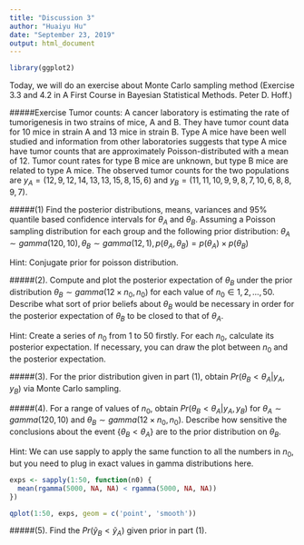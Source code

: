 ---
title: "Discussion 3"
author: "Huaiyu Hu"
date: "September 23, 2019"
output: html_document
---
```{r}
library(ggplot2)
```


Today, we will do an exercise about Monte Carlo sampling method (Exercise 3.3 and 4.2 in A First Course in Bayesian Statistical Methods. Peter D. Hoff.)

#####Exercise
Tumor counts: A cancer laboratory is estimating the rate of tumorigenesis in two strains of mice, A and B. They have tumor count data for 10 mice in strain A and 13 mice in strain B. Type A mice have been well studied and information from other laboratories suggests that type A mice have tumor counts that are approximately Poisson-distributed with a mean of 12. Tumor count rates for type B mice are unknown, but type B mice are related to type A mice. The observed tumor counts for the two populations are $y_A = (12, 9, 12, 14, 13, 13, 15, 8, 15, 6)$ and $y_B = (11, 11, 10, 9, 9, 8, 7, 10, 6, 8, 8, 9, 7)$.

#####(1) Find the posterior distributions, means, variances and 95% quantile based confidence intervals for $\theta_A$ and $\theta_B$. Assuming a Poisson sampling distribution for each group and the following prior distribution:
$\theta_A \sim gamma(120, 10), \theta_B \sim gamma(12, 1), p(\theta_A, \theta_B) = p(\theta_A) \times p(\theta_B)$

Hint: Conjugate prior for poisson distribution.

#####(2). Compute and plot the posterior expectation of $\theta_B$ under the prior distribution $\theta_B \sim gamma(12 \times n_0, n_0)$ for each value of $n_0 \in {1, 2, ..., 50}$. Describe what sort of prior beliefs about $\theta_B$ would be necessary in order for the posterior expectation of $\theta_B$ to be closed to that of $\theta_A$.

Hint: Create a series of $n_0$ from 1 to 50 firstly. For each $n_0$, calculate its posterior expectation. If necessary, you can draw the plot between $n_0$ and the posterior expectation.

#####(3). For the prior distribution given in part (1), obtain $Pr(\theta_B < \theta_A | y_A, y_B)$ via Monte Carlo sampling.


#####(4). For a range of values of $n_0$, obtain $Pr(\theta_B < \theta_A | y_A, y_B)$ for $\theta_A \sim gamma(120, 10)$ and $\theta_B \sim gamma(12 \times n_0, n_0)$. Describe how sensitive the conclusions about the event {$\theta_B < \theta_A$} are to the prior distribution on $\theta_B$.

Hint: We can use sapply to apply the same function to all the numbers in $n_0$, but you need to plug in exact values in gamma distributions here.

```{r, warning = FALSE}
exps <- sapply(1:50, function(n0) { 
  mean(rgamma(5000, NA, NA) < rgamma(5000, NA, NA))
})

qplot(1:50, exps, geom = c('point', 'smooth'))
```

#####(5). Find the $Pr(\tilde{y}_B < \tilde{y}_A)$ given prior in part (1).
